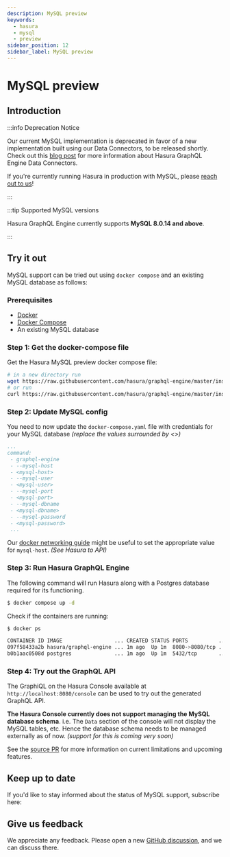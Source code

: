 ```yaml
---
description: MySQL preview
keywords:
  - hasura
  - mysql
  - preview
sidebar_position: 12
sidebar_label: MySQL preview
---
```



# MySQL preview

## Introduction

:::info Deprecation Notice

Our current MySQL implementation is deprecated in favor of a new implementation built using our Data Connectors, to be
released shortly. Check out this [blog post](https://hasura.io/blog/hasura-graphql-data-connectors/) for more
information about Hasura GraphQL Engine Data Connectors.

If you're currently running Hasura in production with MySQL, please [reach out to us](https://hasura.io/help/)!

:::

:::tip Supported MySQL versions

Hasura GraphQL Engine currently supports **MySQL 8.0.14 and above**.

:::

## Try it out

MySQL support can be tried out using `docker compose` and an existing MySQL database as follows:

### Prerequisites

- [Docker](https://docs.docker.com/install/)
- [Docker Compose](https://docs.docker.com/compose/install/)
- An existing MySQL database

### Step 1: Get the docker-compose file

Get the Hasura MySQL preview docker compose file:

```bash
# in a new directory run
wget https://raw.githubusercontent.com/hasura/graphql-engine/master/install-manifests/docker-compose-mysql-preview/docker-compose.yaml
# or run
curl https://raw.githubusercontent.com/hasura/graphql-engine/master/install-manifests/docker-compose-mysql-preview/docker-compose.yaml -o docker-compose.yaml
```

### Step 2: Update MySQL config

You need to now update the `docker-compose.yaml` file with credentials for your MySQL database _(replace the values
surrounded by \<\>)_

```yaml
...
command:
 - graphql-engine
 - --mysql-host
 - <mysql-host>
 - --mysql-user
 - <mysql-user>
 - --mysql-port
 - <mysql-port>
 - --mysql-dbname
 - <mysql-dbname>
 - --mysql-password
 - <mysql-password>
 ...
```

Our [docker networking guide](/deployment/deployment-guides/docker.mdx#docker-networking) might be useful to set the
appropriate value for `mysql-host`. _(See Hasura to API)_

### Step 3: Run Hasura GraphQL Engine

The following command will run Hasura along with a Postgres database required for its functioning.

```bash
$ docker compose up -d
```

Check if the containers are running:

```bash
$ docker ps

CONTAINER ID IMAGE                 ... CREATED STATUS PORTS          ...
097f58433a2b hasura/graphql-engine ... 1m ago  Up 1m  8080->8080/tcp ...
b0b1aac0508d postgres              ... 1m ago  Up 1m  5432/tcp       ...
```

### Step 4: Try out the GraphQL API

The GraphiQL on the Hasura Console available at `http://localhost:8080/console` can be used to try out the generated
GraphQL API.

**The Hasura Console currently does not support managing the MySQL database schema**. i.e. The `Data` section of the
console will not display the MySQL tables, etc. Hence the database schema needs to be managed externally as of now.
_(support for this is coming very soon)_

See the [source PR](https://github.com/hasura/graphql-engine/pull/5655) for more information on current limitations and
upcoming features.

## Keep up to date

If you'd like to stay informed about the status of MySQL support, subscribe here:

<Paperform formId="hf-my-sql-preview-status" />

## Give us feedback

We appreciate any feedback. Please open a new [GitHub discussion](https://github.com/hasura/graphql-engine/discussions),
and we can discuss there.
